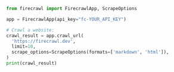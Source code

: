 ```python Python
from firecrawl import FirecrawlApp, ScrapeOptions

app = FirecrawlApp(api_key="fc-YOUR_API_KEY")

# Crawl a website:
crawl_result = app.crawl_url(
  'https://firecrawl.dev', 
  limit=10, 
  scrape_options=ScrapeOptions(formats=['markdown', 'html']),
)
print(crawl_result)
```